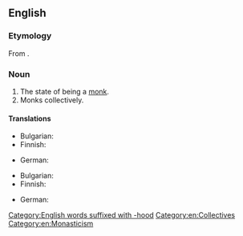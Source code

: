 ==English==

===Etymology===
From {{inh|en|enm|monkehode}}.

===Noun===
{{en-noun|-}}

# The state of being a [[monk]].
# Monks collectively.

====Translations====
{{trans-top|state of being a monk}}
* Bulgarian: {{t|bg|монашество|n}}
* Finnish: {{t+|fi|munkkius}}
{{trans-mid}}
* German: {{t|de|Mönchstum|n}}
{{trans-bottom}}

{{trans-top|monks collectively}}
* Bulgarian: {{t|bg|монашество|n}}
* Finnish: {{t+|fi|munkit|p}}
{{trans-mid}}
* German: {{t+|de|Mönche|m-p}}
{{trans-bottom}}

[[Category:English words suffixed with -hood]]
[[Category:en:Collectives]]
[[Category:en:Monasticism]]